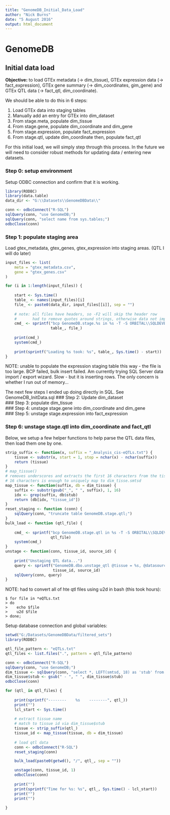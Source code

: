 ```yaml
---
title: "GenomeDB_Initial_Data_Load"
author: "Nick Burns"
date: "5 August 2016"
output: html_document
---
```


# GenomeDB  
## Initial data load  

**Objective:** to load GTEx metadata (-> dim_tissue), GTEx expression data (-> fact_expression), GTEx gene summary (-> dim_coordinates, gim_gene) and GTEx QTL data (-> fact_qtl, dim_coordinate).  

We should be able to do this in 6 steps:  

  1. Load GTEx data into staging tables  
  2. Manually add an entry for GTEx into dim_dataset  
  3. From stage.meta, populate dim_tissue  
  4. From stage.gene, populate dim_coordinate and dim_gene  
  5. From stage.expression, populate fact_expression  
  6. From stage.qtl, update dim_coordinate then, populate fact_qtl  
  
For this initial load, we will simply step through this process. In the future we will need to consider robust methods for updating data / entering new datasets. 

### Step 0: setup environment  

Setup ODBC connection and confirm that it is working.  

```r
library(RODBC)
library(data.table)
data_dir <- "G:\\Datasets\\GenomeDBData\\"

conn <- odbcConnect("R-SQL")
sqlQuery(conn, "use GenomeDB;")
sqlQuery(conn, "select name from sys.tables;")
odbcClose(conn)
```

### Step 1: populate staging area  

Load gtex_metadata, gtex_genes, gtex_expression into staging areas. (QTL I will do later)

```r
input_files <- list(
    meta = "gtex_metadata.csv",
    gene = "gtex_genes.csv"
)

for (i in 1:length(input_files)) {
    
    start <- Sys.time()
    table_ <- names(input_files)[i]
    file_ <- paste0(data_dir, input_files[[i]], sep = "")
    
    # note: all files have headers, so -F2 will skip the header row
    #       had to remove quotes around strings, otherwise data not imported!!!
    cmd_ <- sprintf("bcp GenomeDB.stage.%s in %s -T -S ORBITAL\\SQLDEVBOX -c -r\\n -t, -F2",
                    table_, file_)
        
    print(cmd_)
    system(cmd_)
    
    print(sprintf("Loading %s took: %s", table_, Sys.time() - start))
}
```

NOTE: unable to populate the expression staging table this way - the file is too large. BCP failed, bulk insert failed. Am currently trying SQL Server data import / export wizard. Slow - but it is inserting rows. The only concern is whether I run out of memory...


The next few steps I ended up doing directly in SQL. See GenomeDB_InitData.sql
### Step 2: Update dim_dataset  
### Step 3: populate dim_tissue   
### Step 4: unstage stage.gene into dim_coordinate and dim_gene  
### Step 5: unstage stage.expression into fact_expression  

### Step 6: unstage stage.qtl into dim_coordinate and fact_qtl   

Below, we setup a few helper functions to help parse the QTL data files, then load them one by one.

```r
strip_suffix <- function(x, suffix = "_Analysis_cis-eQTLs.txt") {
    tissue <- substr(x, start = 1, stop = nchar(x) - nchar(suffix))
    return (tissue)
}
# map_tissue()
# removes underscores and extracts the first 16 characters from the tissue
# 16 characters is enough to uniquely map to dim_tisse.smtsd
map_tissue <- function(suffix, db = dim_tissue) {
    suffix <- substr(gsub("_", " ", suffix), 1, 16)
    idx <- grep(suffix, db$stub)
    return (db[idx, "tissue_id"])
}
reset_staging <- function (conn) {
    sqlQuery(conn, "truncate table GenomeDB.stage.qtl;")
}
bulk_load <- function (qtl_file) {
    
    cmd_ <- sprintf("bcp GenomeDB.stage.qtl in %s -T -S ORBITAL\\SQLDEVBOX -c -r\\n -t\\t -b 100000",
                    qtl_file)
    system(cmd_)
}
unstage <- function(conn, tissue_id, source_id) {
    
    print("Unstaging QTL data...")
    query <- sprintf("GenomeDB.dbo.unstage_qtl @tissue = %s, @datasource = %s;", 
                     tissue_id, source_id)
    sqlQuery(conn, query)
}
```

NOTE: had to convert all of hte qtl files using u2d in bash (this took hours):

```
$ for file in *eQTLs.txt
> do
>    echo $file
>    u2d $file 
> done;
```

Setup database connection and global variables:
```r
setwd("G:/Datasets/GenomeDBData/filtered_sets")
library(RODBC)

qtl_file_pattern <- "eQTLs.txt"
qtl_files <- list.files(".", pattern = qtl_file_pattern)

conn <- odbcConnect("R-SQL")
sqlQuery(conn, "use GenomeDB;")
dim_tissue <- sqlQuery(conn, "select *, LEFT(smtsd, 18) as 'stub' from GenomeDB.dbo.dim_tissue;")
dim_tissue$stub <- gsub(" - ", " ", dim_tissue$stub)
odbcClose(conn)

for (qtl_ in qtl_files) {
    
    print(sprintf("--------    %s    --------", qtl_))
    print("")
    lcl_start <- Sys.time()
    
    # extract tissue name
    # match to tissue id via dim_tissue$stub
    tissue <- strip_suffix(qtl_)
    tissue_id <- map_tissue(tissue, db = dim_tissue)
    
    # load qtl data
    conn <- odbcConnect("R-SQL")
    reset_staging(conn)

    bulk_load(paste0(getwd(), "/", qtl_, sep = ""))

    unstage(conn, tissue_id, 1)
    odbcClose(conn)
    
    print("")
    print(sprintf("Time for %s: %s", qtl_, Sys.time() - lcl_start))
    print("")
    print("")
    
}

```
